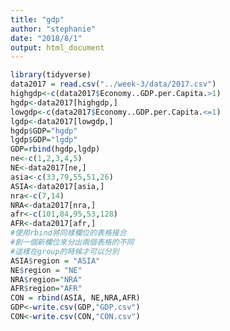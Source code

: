 ```yaml
---
title: "gdp"
author: "stephanie"
date: "2018/8/1"
output: html_document
---
```


```r
library(tidyverse)
data2017 = read.csv("../week-3/data/2017.csv")
highgdp<-c(data2017$Economy..GDP.per.Capita.>1)
hgdp<-data2017[highgdp,]
lowgdp<-c(data2017$Economy..GDP.per.Capita.<=1)
lgdp<-data2017[lowgdp,]
hgdp$GDP="hgdp"
lgdp$GDP="lgdp"
GDP=rbind(hgdp,lgdp)
ne<-c(1,2,3,4,5)
NE<-data2017[ne,]
asia<-c(33,79,55,51,26)
ASIA<-data2017[asia,]
nra<-c(7,14)
NRA<-data2017[nra,]
afr<-c(101,84,95,53,128)
AFR<-data2017[afr,]
#使用rbind將同樣欄位的表格接合
#創一個新欄位來分出兩個表格的不同
#這樣在group的時候才可以分別
ASIA$region = "ASIA"
NE$region = "NE"
NRA$region="NRA"
AFR$region="AFR"
CON = rbind(ASIA, NE,NRA,AFR)
GDP<-write.csv(GDP,"GDP.csv")
CON<-write.csv(CON,"CON.csv")

```